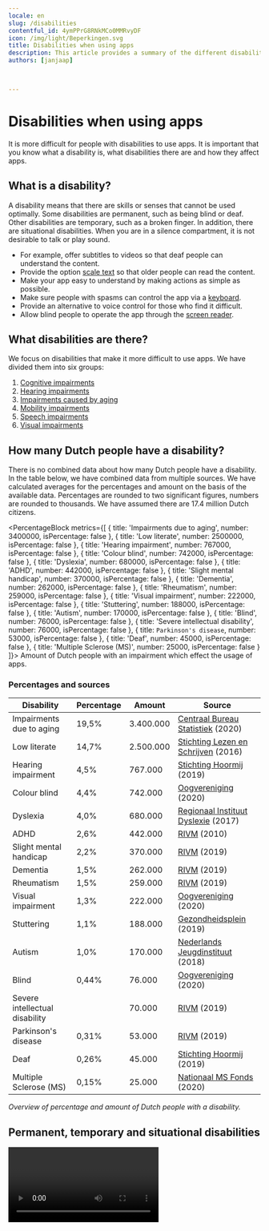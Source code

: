 ```yaml
---
locale: en
slug: /disabilities
contentful_id: 4ymPPrG8RNkMCo0MMRvyDF
icon: /img/light/Beperkingen.svg
title: Disabilities when using apps
description: This article provides a summary of the different disabilities. Here you can also find the number of Dutch people with a disability.
authors: [janjaap]


	
---
```


# Disabilities when using apps

It is more difficult for people with disabilities to use apps. It is important that you know what a disability is, what disabilities there are and how they affect apps.

## What is a disability?

A disability means that there are skills or senses that cannot be used optimally. Some disabilities are permanent, such as being blind or deaf. Other disabilities are temporary, such as a broken finger. In addition, there are situational disabilities. When you are in a silence compartment, it is not desirable to talk or play sound.

- For example, offer subtitles to videos so that deaf people can understand the content.
- Provide the option [scale text](/en/stats/font-size) so that older people can read the content.
- Make your app easy to understand by making actions as simple as possible.
- Make sure people with spasms can control the app via a [keyboard](/en/stats/keyboard-access).
- Provide an alternative to voice control for those who find it difficult.
- Allow blind people to operate the app through the [screen reader](/en/stats/screen-reader).

## What disabilities are there?

We focus on disabilities that make it more difficult to use apps. We have divided them into six groups:

1. [Cognitive impairments](/en/articles/disabilities/cognitive)
2. [Hearing impairments](/en/articles/disabilities/hearing)
3. [Impairments caused by aging](/en/articles/disabilities/aging)
4. [Mobility impairments](/en/articles/disabilities/mobility)
5. [Speech impairments](/en/articles/disabilities/speech)
6. [Visual impairments](/en/articles/disabilities/visual)

## How many Dutch people have a disability?

There is no combined data about how many Dutch people have a disability. In the table below, we have combined data from multiple sources. We have calculated averages for the percentages and amount on the basis of the available data. Percentages are rounded to two significant figures, numbers are rounded to thousands. We have assumed there are 17.4 million Dutch citizens.

<PercentageBlock
  metrics={[
    { title: 'Impairments due to aging', number: 3400000, isPercentage: false },
    { title: 'Low literate', number: 2500000, isPercentage: false },
    { title: 'Hearing impairment', number: 767000, isPercentage: false },
    { title: 'Colour blind', number: 742000, isPercentage: false },
    { title: 'Dyslexia', number: 680000, isPercentage: false },
    { title: 'ADHD', number: 442000, isPercentage: false },
    { title: 'Slight mental handicap', number: 370000, isPercentage: false },
    { title: 'Dementia', number: 262000, isPercentage: false },
    { title: 'Rheumatism', number: 259000, isPercentage: false },
    { title: 'Visual impairment', number: 222000, isPercentage: false },
    { title: 'Stuttering', number: 188000, isPercentage: false },
    { title: 'Autism', number: 170000, isPercentage: false },
    { title: 'Blind', number: 76000, isPercentage: false },
    { title: 'Severe intellectual disability', number: 76000, isPercentage: false },
    { title: `Parkinson's disease`, number: 53000, isPercentage: false },
    { title: 'Deaf', number: 45000, isPercentage: false },
    { title: 'Multiple Sclerose (MS)', number: 25000, isPercentage: false }
  ]}>
  Amount of Dutch people with an impairment which effect the usage of apps.
</PercentageBlock>

### **Percentages and sources**

| Disability | Percentage | Amount | Source |
| --- | --- | --- | --- |
| Impairments due to aging | 19,5% | 3.400.000 | [Centraal Bureau Statistiek](https://www.cbs.nl/nl-nl/visualisaties/dashboard-bevolking/leeftijd/ouderen) (2020) |
| Low literate | 14,7% | 2.500.000 | [Stichting Lezen en Schrijven](https://www.lezenenschrijven.nl/informatie-over-laaggeletterdheid-nederland) (2016) |
| Hearing impairment | 4,5% | 767.000 | [Stichting Hoormij](https://www.volksgezondheidenzorg.info/onderwerp/gehoorstoornissen/cijfers-context/huidige-situatie#node-prevalentie-slechthorendheid-huisartsenpraktijk) (2019) |
| Colour blind | 4,4% | 742.000 | [Oogvereniging](https://www.oogvereniging.nl/oogaandoeningen/oogaandoeningen-overzicht/kleurenblindheid/) (2020) |
| Dyslexia | 4,0% | 680.000 | [Regionaal Instituut Dyslexie](https://www.rid.nl/blog/cijfersdyslexie/) (2017) |
| ADHD | 2,6% | 442.000 | [RIVM](https://www.volksgezondheidenzorg.info/onderwerp/adhd/cijfers-context/huidige-situatie#node-prevalentie-van-adhd-bevolkingsonderzoek) (2010) |
| Slight mental handicap | 2,2% | 370.000 | [RIVM](https://www.scp.nl/publicaties/publicaties/2019/10/01/het-aantal-mensen-met-een-licht-verstandelijke-beperking-een-schatting) (2019) |
| Dementia | 1,5% | 262.000 | [RIVM](https://www.volksgezondheidenzorg.info/onderwerp/dementie/cijfers-context/huidige-situatie#node-aantal-personen-met-dementie-de-bevolking) (2019) |
| Rheumatism | 1,5% | 259.000 | [RIVM](https://www.volksgezondheidenzorg.info/onderwerp/reumato%C3%AFde-artritis-ra/cijfers-context/huidige-situatie#node-prevalentie-reumato%C3%AFde-artritis-huisartsenpraktijk) (2019) |
| Visual impairment | 1,3% | 222.000 | [Oogvereniging](https://www.oogvereniging.nl/oogaandoeningen/oogaandoeningen-overzicht/blind-doofblind-of-slechtziend/) (2020) |
| Stuttering | 1,1% | 188.000 | [Gezondheidsplein](https://www.gezondheidsplein.nl/aandoeningen/stotteren/item33459) (2019) |
| Autism | 1,0% | 170.000 | [Nederlands Jeugdinstituut](https://www.nji.nl/nl/Databank/Cijfers-over-Jeugd-en-Opvoeding/Cijfers-per-onderwerp/Autisme) (2018) |
| Blind | 0,44% | 76.000 | [Oogvereniging](https://www.oogvereniging.nl/oogaandoeningen/oogaandoeningen-overzicht/blind-doofblind-of-slechtziend/) (2020) |
| Severe intellectual disability |  | 70.000 | [RIVM](https://www.scp.nl/publicaties/publicaties/2019/10/01/het-aantal-mensen-met-een-licht-verstandelijke-beperking-een-schatting) (2019) |
| Parkinson's disease | 0,31% | 53.000 | [RIVM](https://www.volksgezondheidenzorg.info/onderwerp/ziekte-van-parkinson/cijfers-context/huidige-situatie#node-prevalentie-ziekte-van-parkinson-huisartsenpraktijk) (2019) |
| Deaf | 0,26% | 45.000 | [Stichting Hoormij](https://www.volksgezondheidenzorg.info/onderwerp/gehoorstoornissen/cijfers-context/huidige-situatie#node-prevalentie-slechthorendheid-huisartsenpraktijk) (2019) |
| Multiple Sclerose (MS) | 0,15% | 25.000 | [Nationaal MS Fonds](https://nationaalmsfonds.nl/onderzoek-wijst-uit-25-000-mensen-met-ms-in-nederland/) (2020) |

*Overview of percentage and amount of Dutch people with a disability.*

## Permanent, temporary and situational disabilities

<Video youTubeId="QcJhQnRyysM" title="Permanent, temporary, and situational disabilities - Accessibility on Google Play" name="Video - Permanent, temporary, and situational disabilities - Accessibility on Google Play"/>